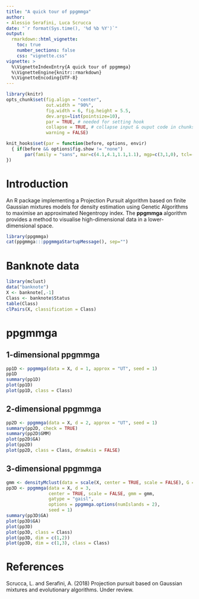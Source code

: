 ```yaml
---
title: "A quick tour of ppgmmga"
author: 
- Alessio Serafini, Luca Scrucca
date: "`r format(Sys.time(), '%d %b %Y')`"
output: 
  rmarkdown::html_vignette:
    toc: true
    number_sections: false
    css: "vignette.css"
vignette: >
  %\VignetteIndexEntry{A quick tour of ppgmmga}
  %\VignetteEngine{knitr::rmarkdown}
  %\VignetteEncoding{UTF-8}
---
```


```r
library(knitr)
opts_chunk$set(fig.align = "center", 
               out.width = "90%",
               fig.width = 6, fig.height = 5.5,
               dev.args=list(pointsize=10),
               par = TRUE, # needed for setting hook 
               collapse = TRUE, # collapse input & ouput code in chunks
               warning = FALSE)

knit_hooks$set(par = function(before, options, envir)
  { if(before && options$fig.show != "none") 
       par(family = "sans", mar=c(4.1,4.1,1.1,1.1), mgp=c(3,1,0), tcl=-0.5)
})
```

# Introduction 

An R package implementing a Projection Pursuit algorithm based on finite Gaussian mixtures models for density estimation using Genetic Algorithms to maximise an approximated Negentropy index. The **ppgmmga** algorithm provides a method to visualise high-dimensional data in a lower-dimensional space.

```r
library(ppgmmga)
cat(ppgmmga:::ppgmmgaStartupMessage(), sep="")
```

# Banknote data

```r
library(mclust)
data("banknote")
X <- banknote[,-1]
Class <- banknote$Status
table(Class)
clPairs(X, classification = Class)
```

# ppgmmga

## 1-dimensional ppgmmga

```r
pp1D <- ppgmmga(data = X, d = 1, approx = "UT", seed = 1)
pp1D
summary(pp1D)
plot(pp1D)
plot(pp1D, class = Class)
```

## 2-dimensional ppgmmga

```r
pp2D <- ppgmmga(data = X, d = 2, approx = "UT", seed = 1)
summary(pp2D, check = TRUE)
summary(pp2D$GMM)
plot(pp2D$GA)
plot(pp2D)
plot(pp2D, class = Class, drawAxis = FALSE)
```

## 3-dimensional ppgmmga

```r
gmm <- densityMclust(data = scale(X, center = TRUE, scale = FALSE), G = 2)
pp3D <- ppgmmga(data = X, d = 3, 
                center = TRUE, scale = FALSE, gmm = gmm, 
                gatype = "gaisl", 
                options = ppgmmga.options(numIslands = 2),
                seed = 1)
summary(pp3D$GA)
plot(pp3D$GA)
plot(pp3D)
plot(pp3D, class = Class)
plot(pp3D, dim = c(1,2))
plot(pp3D, dim = c(1,3), class = Class)
```


# References

Scrucca, L. and Serafini, A. (2018) Projection pursuit based on Gaussian mixtures and evolutionary algorithms. Under review.
